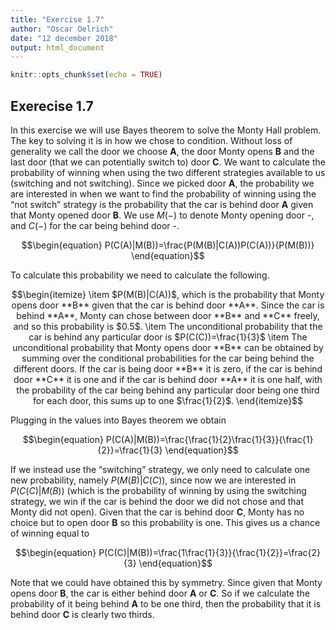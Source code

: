 ```yaml
---
title: "Exercise 1.7"
author: "Oscar Oelrich"
date: "12 december 2018"
output: html_document
---
```


```r
knitr::opts_chunk$set(echo = TRUE)
```

## Exerecise 1.7

In this exercise we will use Bayes theorem to solve the Monty Hall problem. The key to solving it is in how we chose to condition. Without loss of generality we call the door we choose **A**, the door Monty opens **B** and the last door (that we can potentially switch to) door **C**. We want to calculate the probability of winning when using the two different strategies available to us (switching and not switching). Since we picked door **A**, the probability we are interested in when we want to find the probability of winning using the "not switch" strategy is the probability that the car is behind door **A** given that Monty opened door **B**. We use $M(-)$ to denote Monty opening door -, and $C(-)$ for the car being behind door -.


$$\begin{equation}
P(C(A)|M(B))=\frac{P(M(B)|C(A))P(C(A))}{P(M(B))}
\end{equation}$$

To calculate this probability we need to calculate the following.

$$\begin{itemize}
\item $P(M(B)|C(A))$, which is the probability that Monty opens door **B** given that the car is behind door **A**. Since the car is behind **A**, Monty can chose between door **B** and **C** freely, and so this probability is $0.5$.
\item The unconditional probability that the car is behind any particular door is $P(C(C))=\frac{1}{3}$
\item The unconditional probability that Monty opens door **B** can be obtained by summing over the conditional probabilities for the car being behind the different doors. If the car is being door **B** it is zero, if the car is behind door **C** it is one and if the car is behind door **A** it is one half, with the probability of the car being behind any particular door being one third for each door, this sums up to one $\frac{1}{2}$.
\end{itemize}$$

Plugging in the values into Bayes theorem we obtain

$$\begin{equation}
P(C(A)|M(B))=\frac{\frac{1}{2}\frac{1}{3}}{\frac{1}{2}}=\frac{1}{3}
\end{equation}$$

If we instead use the "switching" strategy, we only need to calculate one new probability, namely $P(M(B)|C(C))$, since now we are interested in $P(C(C)|M(B))$ (which is the probability of winning by using the switching strategy, we win if the car is behind the door we did not chose and that Monty did not open). Given that the car is behind door **C**, Monty has no choice but to open door **B** so this probability is one. This gives us a chance of winning equal to

$$\begin{equation}
P(C(C)|M(B))=\frac{1\frac{1}{3}}{\frac{1}{2}}=\frac{2}{3}
\end{equation}$$

Note that we could have obtained this by symmetry. Since given that Monty opens door **B**, the car is either behind door **A** or **C**. So if we calculate the probability of it being behind **A** to be one third, then the probability that it is behind door **C** is clearly two thirds.

